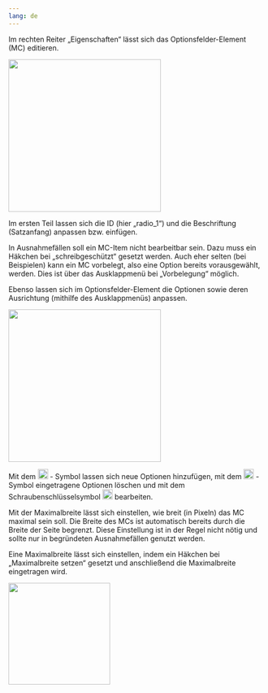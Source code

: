 ```yaml
---
lang: de
---
```


Im rechten Reiter „Eigenschaften“ lässt sich das Optionsfelder-Element (MC) editieren. 

![](../Glossar/Editieren_Eigenschaften.png){width=300}

Im ersten Teil lassen sich die ID (hier „radio_1“) und die Beschriftung (Satzanfang) anpassen bzw. einfügen. 

In Ausnahmefällen soll ein MC-Item nicht bearbeitbar sein. Dazu muss ein Häkchen bei „schreibgeschützt“ gesetzt werden. Auch eher selten (bei Beispielen) kann ein MC vorbelegt, also eine Option bereits vorausgewählt, werden. Dies ist über das Ausklappmenü bei „Vorbelegung“ möglich. 

Ebenso lassen sich im Optionsfelder-Element die Optionen sowie deren Ausrichtung (mithilfe des Ausklappmenüs) anpassen.

![](../Glossar/Editieren_zwei.png){width=300}

Mit dem ![](../Glossar/PlusSymbol_Grafik.png){width=20} - Symbol lassen sich neue Optionen hinzufügen, mit dem ![](../Glossar/XSymbol_Grafik.png){width=20} -Symbol eingetragene Optionen löschen und mit dem Schraubenschlüsselsymbol ![](../Glossar/Werkzeug-Symbol_Grafik.png){width=20} bearbeiten.

Mit der Maximalbreite lässt sich einstellen, wie breit (in Pixeln) das MC maximal sein soll. Die Breite des MCs ist automatisch bereits durch die Breite der Seite begrenzt. Diese Einstellung ist in der Regel nicht nötig und sollte nur in begründeten Ausnahmefällen genutzt werden.

Eine Maximalbreite lässt sich einstellen, indem ein Häkchen bei „Maximalbreite setzen“ gesetzt und anschließend die Maximalbreite eingetragen wird.

![](../Glossar/Maximalbreite.png){width=200}